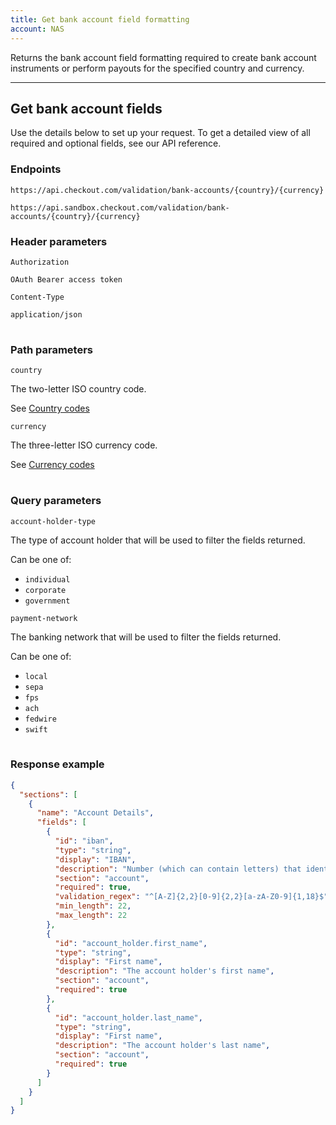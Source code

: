 ```yaml
---
title: Get bank account field formatting
account: NAS
---
```


Returns the bank account field formatting required to create bank account instruments or perform payouts for the specified country and currency.

---

## Get bank account fields

Use the details below to set up your request. To get a detailed view of all required and optional fields, see our <ExternalLink href="https://api-reference.checkout.com/preview/crusoe" >API reference</ExternalLink>.

### Endpoints

<tabs>
<tab title="Live">
<LineCodeWrapper type="get">

`https://api.checkout.com/validation/bank-accounts/{country}/{currency}`

</LineCodeWrapper>
</tab>
<tab title="Sandbox">
<LineCodeWrapper type="get">

`https://api.sandbox.checkout.com/validation/bank-accounts/{country}/{currency}`

</LineCodeWrapper>
</tab>
</tabs>

### Header parameters

<Table>
<TableHead headers={["Header", "Value"]} />
<TableBody>
<TableRow>
<TableCell>

`Authorization`

<StatusTag type="required"/>

</TableCell>
<TableCell>

`OAuth Bearer access token`

</TableCell>
</TableRow>
<TableRow>
<TableCell>

`Content-Type`

<StatusTag type="required"/>

</TableCell>
<TableCell>

`application/json`

</TableCell>
</TableRow>
</TableBody>
</Table>

### Path parameters

<Table>
<TableHead headers={["Path", "Description"]} />
<TableBody>
<TableRow>
<TableCell>

`country`

<StatusTag type="required"/>
<TypeTag type="string" />

</TableCell>
<TableCell>

The two-letter ISO country code.

<InfoBox>

See [Country codes](/resources/codes/country-codes)

</InfoBox>

</TableCell>
</TableRow>
<TableRow>
<TableCell>

`currency`

<StatusTag type="required"/>
<TypeTag type="string" />

</TableCell>
<TableCell>

The three-letter ISO currency code.

<InfoBox>

See [Currency codes](/resources/codes/currency-codes)

</InfoBox>

</TableCell>
</TableRow>
</TableBody>
</Table>

### Query parameters

<Table>
<TableHead headers={["Field name", "Description"]} />
<TableBody>
<TableRow>
<TableCell>

`account-holder-type`

<StatusTag type="optional"/>
<TypeTag type="string (enum)" />

</TableCell>
<TableCell>

The type of account holder that will be used to filter the fields returned.

Can be one of:
* `individual`
* `corporate`
* `government`

</TableCell>
</TableRow>
<TableRow>
<TableCell>

`payment-network`

<StatusTag type="optional"/>
<TypeTag type="string (enum)" />

</TableCell>
<TableCell>

The banking network that will be used to filter the fields returned.

Can be one of:
* `local`
* `sepa`
* `fps`
* `ach`
* `fedwire`
* `swift`

</TableCell>
</TableRow>
</TableBody>
</Table>

### Response example

```json
{
  "sections": [
    {
      "name": "Account Details",
      "fields": [
        {
          "id": "iban",
          "type": "string",
          "display": "IBAN",
          "description": "Number (which can contain letters) that identifies the account",
          "section": "account",
          "required": true,
          "validation_regex": "^[A-Z]{2,2}[0-9]{2,2}[a-zA-Z0-9]{1,18}$",
          "min_length": 22,
          "max_length": 22
        },
        {
          "id": "account_holder.first_name",
          "type": "string",
          "display": "First name",
          "description": "The account holder's first name",
          "section": "account",
          "required": true
        },
        {
          "id": "account_holder.last_name",
          "type": "string",
          "display": "First name",
          "description": "The account holder's last name",
          "section": "account",
          "required": true
        }
      ]
    }
  ]
}
```

